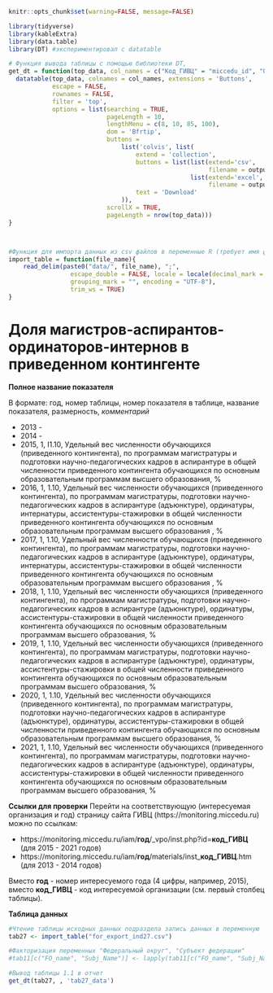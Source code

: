
```r
knitr::opts_chunk$set(warning=FALSE, message=FALSE)
```


```r
library(tidyverse)
library(kableExtra)
library(data.table)
library(DT) #экспериментировал с datatable
```

```r
# Функция вывода таблицы с помощью библиотеки DT, 
get_dt = function(top_data, col_names = c("Код_ГИВЦ" = "miccedu_id", "Организация" = "clear_name", "2013" = "ind_2013_value", "2014" = "ind_2014_value", "2015" = "ind_2015_value", "2016" = "ind_2016_value", "2017" = "ind_2017_value", "2018" = "ind_2018_value", "2019" = "ind_2019_value", "2020" = "ind_2020_value", "2021" =  "ind_2021_value"), output_file_name) {
  datatable(top_data, colnames = col_names, extensions = 'Buttons',
            escape = FALSE,
            rownames = FALSE,
            filter = 'top',
            options = list(searching = TRUE,
                           pageLength = 10,
                           lengthMenu = c(8, 10, 85, 100),
                           dom = 'Bfrtip',
                           buttons = 
                               list('colvis', list(
                                   extend = 'collection',
                                   buttons = list(list(extend='csv',
                                                       filename = output_file_name),
                                                  list(extend='excel',
                                                       filename = output_file_name)),
                                   text = 'Download'
                               )),
                           scrollX = TRUE,
                           pageLength = nrow(top_data))) 
}



#Функция для импорта данных из csv файлов в переменные R (требует имя файла в кавычках и берет из каталока data рабочей директории проекта)
import_table = function(file_name){
    read_delim(paste0("data/", file_name), ";", 
                 escape_double = FALSE, locale = locale(decimal_mark = ",", 
                 grouping_mark = "", encoding = "UTF-8"), 
                 trim_ws = TRUE)
}
```






# Доля магистров-аспирантов-ординаторов-интернов в приведенном контингенте  {#ind27_info}

**Полное название показателя**

В формате: год, номер таблицы, номер показателя в таблице, название показателя, размерность, *комментарий*


* 2013 -
* 2014 -
* 2015,	1,	I1.10,	Удельный вес численности обучающихся (приведенного контингента), по программам магистратуры и подготовки научно-педагогических кадров в аспирантуре в общей численности приведенного контингента обучающихся по основным образовательным программам высшего образования, %
* 2016,	1,	1.10,	Удельный вес численности обучающихся (приведенного контингента), по программам магистратуры, подготовки научно-педагогических кадров в аспирантуре (адъюнктуре), ординатуры, интернатуры, ассистентуры-стажировки в общей численности приведенного контингента обучающихся по основным образовательным программам высшего образования , %
* 2017, 1, 1.10, Удельный вес численности обучающихся (приведенного контингента), по программам магистратуры, подготовки научно-педагогических кадров в аспирантуре (адъюнктуре), ординатуры, интернатуры, ассистентуры-стажировки в общей численности приведенного контингента обучающихся по основным образовательным программам высшего образования , %
* 2018, 1, 1.10, Удельный вес численности обучающихся (приведенного контингента), по программам магистратуры, подготовки научно-педагогических кадров в аспирантуре (адъюнктуре), ординатуры, ассистентуры-стажировки в общей численности приведенного контингента обучающихся по основным образовательным программам высшего образования, %
* 2019, 1, 1.10, Удельный вес численности обучающихся (приведенного контингента), по программам магистратуры, подготовки научно-педагогических кадров в аспирантуре (адъюнктуре), ординатуры, ассистентуры-стажировки в общей численности приведенного контингента обучающихся по основным образовательным программам высшего образования, %
* 2020, 1, 1.10, Удельный вес численности обучающихся (приведенного контингента), по программам магистратуры, подготовки научно-педагогических кадров в аспирантуре (адъюнктуре), ординатуры, ассистентуры-стажировки в общей численности приведенного контингента обучающихся по основным образовательным программам высшего образования, %
* 2021, 1, 1.10, Удельный вес численности обучающихся (приведенного контингента), по программам магистратуры, подготовки научно-педагогических кадров в аспирантуре (адъюнктуре), ординатуры, ассистентуры-стажировки в общей численности приведенного контингента обучающихся по основным образовательным программам высшего образования, %


**Ссылки для проверки**
Перейти на соответствующую (интересуемая организация и год) страницу сайта ГИВЦ (https://monitoring.miccedu.ru) можно по ссылкам:

* https://monitoring.miccedu.ru/iam/**год**/_vpo/inst.php?id=**код_ГИВЦ** (для 2015 - 2021 годов)
* https://monitoring.miccedu.ru/iam/**год**/materials/inst_**код_ГИВЦ**.htm (для 2013 - 2014 годов)

Вместо **год** - номер интересуемого года (4 цифры, например, 2015), вместо **код_ГИВЦ** - код интересуемой организации (см. первый столбец таблицы).



**Таблица данных**

```r
#Чтение таблицы исходных данных подраздела запись данных в переменную
tab27 <- import_table("for_export_ind27.csv")

#Факторизация переменных "Федеральный округ", "Субъект федерации"
#tab11[c("FO_name", "Subj_Name")] <- lapply(tab11[c("FO_name", "Subj_Name")] , factor)

```




```r
#Вывод таблицы 1.1 в отчет
get_dt(tab27, , 'tab27_data')
```



